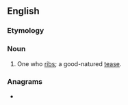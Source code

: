 ==English==

===Etymology===
{{suffix|en|rib|er}}

===Noun===
{{en-noun}}

# One who [[rib]]s; a good-natured [[tease]].

===Anagrams===
* {{l|en|briber}}